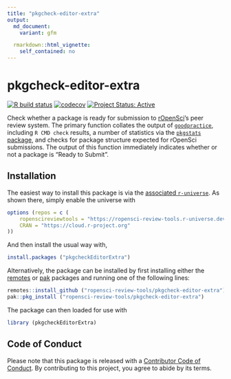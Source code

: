 ```yaml
---
title: "pkgcheck-editor-extra"
output:
  md_document:
    variant: gfm

  rmarkdown::html_vignette:
    self_contained: no
---
```


# pkgcheck-editor-extra

<!-- badges: start -->
[![R build status](https://github.com/ropensci-review-tools/pkgcheck-editor-extra/workflows/R-CMD-check/badge.svg)](https://github.com/ropensci-review-tools/pkgcheck-editor-extra/actions?query=workflow%3AR-CMD-check)
[![codecov](https://codecov.io/gh/ropensci-review-tools/pkgcheck-editor-extra/branch/main/graph/badge.svg)](https://codecov.io/gh/ropensci-review-tools/pkgcheck-editor-extra)
[![Project Status: Active](https://www.repostatus.org/badges/latest/active.svg)](https://www.repostatus.org/#active)
<!-- badges: end -->

Check whether a package is ready for submission to
[rOpenSci](https://ropensci.org)'s peer review system. The primary function
collates the output of
[`goodpractice`](https://github.com/ropensci-review-tools/goodpractice), including `R CMD
check` results, a number of statistics via the [`pkgstats`
package](https://github.com/ropensci-review-tools/pkgstats), and checks for
package structure expected for rOpenSci submissions. The output of this
function immediately indicates whether or not a package is "Ready to Submit".


## Installation

The easiest way to install this package is via the [associated
`r-universe`](https://ropensci-review-tools.r-universe.dev/ui#builds). As
shown there, simply enable the universe with

```r
options (repos = c (
    ropenscireviewtools = "https://ropensci-review-tools.r-universe.dev",
    CRAN = "https://cloud.r-project.org"
))
```

And then install the usual way with,

```r
install.packages ("pkgcheckEditorExtra")
```

Alternatively, the package can be installed by first installing either the
[remotes](https://remotes.r-lib.org) or [pak](https://pak.r-lib.org/) packages
and running one of the following lines:


```r
remotes::install_github ("ropensci-review-tools/pkgcheck-editor-extra")
pak::pkg_install ("ropensci-review-tools/pkgcheck-editor-extra")
```

The package can then loaded for use with

```r
library (pkgcheckEditorExtra)
```


## Code of Conduct

Please note that this package is released with a [Contributor Code of
Conduct](https://ropensci.org/code-of-conduct/). By contributing to this
project, you agree to abide by its terms.
